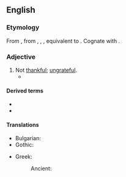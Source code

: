 ==English==

===Etymology===
From {{inh|en|enm|unthankful}}, from {{inh|en|ang|unþancful}}, {{m|ang|unþancfull}}, {{m|ang|unġeþancfull|t=unthankful, ungrateful}}, equivalent to {{pre|en|un|thankful}}. Cognate with {{cog|goh|undankfol|t=unthankful, ungrateful}}.

===Adjective===
{{en-adj}}

# Not [[thankful]]; [[ungrateful]].
#* {{quote-book|en|year=1834|author={{w|Letitia Elizabeth Landon}}|title=Francesca Carrara|volume=1|page=170|text=Guido has made me fanciful. I am '''unthankful''' for the good which has really fallen to our share. Henriette is very, very kind—how glad I ought to be of such powerful protection!}}

====Derived terms====
* {{l|en|unthankfulness}}
* {{l|en|unthankfully}}

====Translations====
{{trans-top|not thankful}}
* Bulgarian: {{t+|bg|неблагодарен}}
* Gothic: {{t|got|𐌻𐌰𐌿𐌽𐌰𐍅𐌰𐍂𐌲𐍃}}
{{trans-mid}}
* Greek:
*: Ancient: {{t|grc|ἀχάριστος}}
{{trans-bottom}}